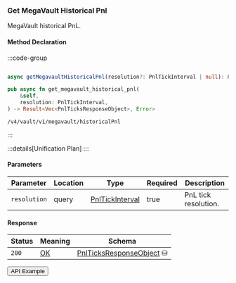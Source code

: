 
### Get MegaVault Historical Pnl

MegaVault historical PnL.

#### Method Declaration

:::code-group

```python [Python]

```

```typescript [TypeScript]
async getMegavaultHistoricalPnl(resolution?: PnlTickInterval | null): Promise<Data>
```

```rust [Rust]
pub async fn get_megavault_historical_pnl(
    &self,
    resolution: PnlTickInterval,
) -> Result<Vec<PnlTicksResponseObject>, Error>
```

```url [API]
/v4/vault/v1/megavault/historicalPnl
```

:::

:::details[Unification Plan]
:::

#### Parameters

| Parameter     | Location | Type               | Required  | Description                                                           |
| ------------- | -------- | ------------------ | --------- | --------------------------------------------------------------------- |
| `resolution`  | query    | [PnlTickInterval]  | true      | PnL tick resolution.                                                  |

#### Response

| Status | Meaning     | Schema                          |
| ------ | ----------- | ------------------------------- |
| `200`  | [OK]        | [PnlTicksResponseObject] ⛁      |

<Button href="https://indexer.v4testnet.dydx.exchange/v4/vault/v1/megavault/historicalPnl?resolution=day">API Example</Button>

[PnlTickInterval]: /types/pnl_tick_interval
[OK]: /types/ok 
[PnlTicksResponseObject]: /types/pnl_ticks_response_object
